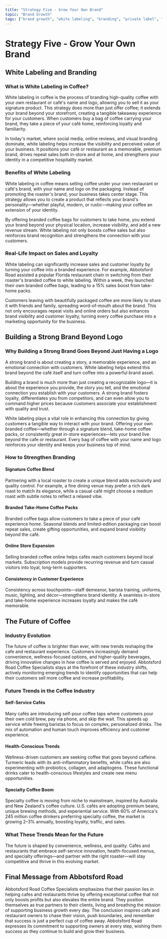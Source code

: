 ```yaml
---
title: "Strategy Five - Grow Your Own Brand"
topic: "Brand Growth"
tags: ["brand growth", "white labeling", "branding", "private label", "customer loyalty", "revenue", "future trends"]
---
```


# Strategy Five - Grow Your Own Brand

## White Labeling and Branding

### What is White Labeling in Coffee?

White labeling in coffee is the process of branding high-quality coffee with your own restaurant or café's name and logo, allowing you to sell it as your signature product. This strategy does more than just offer coffee; it extends your brand beyond your storefront, creating a tangible takeaway experience for your customers. When customers buy a bag of coffee carrying your brand, they take a piece of your café home, reinforcing loyalty and familiarity.

In today's market, where social media, online reviews, and visual branding dominate, white labeling helps increase the visibility and perceived value of your business. It positions your café or restaurant as a memorable, premium brand, drives repeat sales both in-store and at home, and strengthens your identity in a competitive hospitality market.

### Benefits of White Labeling

White labeling in coffee means selling coffee under your own restaurant or café's brand, with your name and logo on the packaging. Instead of promoting the roaster's brand, your business takes center stage. This strategy allows you to create a product that reflects your brand's personality—whether playful, modern, or rustic—making your coffee an extension of your identity.

By offering branded coffee bags for customers to take home, you extend your brand beyond your physical location, increase visibility, and add a new revenue stream. White labeling not only boosts coffee sales but also reinforces brand recognition and strengthens the connection with your customers.

### Real-Life Impact on Sales and Loyalty

White labeling can significantly increase sales and customer loyalty by turning your coffee into a branded experience. For example, Abbotsford Road assisted a popular Florida restaurant chain in switching from their roaster's branded coffee to white labeling. Within a week, they launched their own branded coffee bags, leading to a 15% sales boost from take-home packs.

Customers leaving with beautifully packaged coffee are more likely to share it with friends and family, spreading word-of-mouth about the brand. This not only encourages repeat visits and online orders but also enhances brand visibility and customer loyalty, turning every coffee purchase into a marketing opportunity for the business.

## Building a Strong Brand Beyond Logo

### Why Building a Strong Brand Goes Beyond Just Having a Logo

A strong brand is about creating a story, a memorable experience, and an emotional connection with customers. White labeling helps extend this brand beyond the café itself and turn coffee into a powerful brand asset.

Building a brand is much more than just creating a recognizable logo—it is about the experience you provide, the story you tell, and the emotional connection you establish with your customers. A strong brand fosters loyalty, differentiates you from competitors, and can even allow you to command higher prices because customers associate your establishment with quality and trust.

White labeling plays a vital role in enhancing this connection by giving customers a tangible way to interact with your brand. Offering your own branded coffee—whether through a signature blend, take-home coffee packs, or consistently great in-store experiences—lets your brand live beyond the cafe or restaurant. Every bag of coffee with your name and logo reinforces your identity and keeps your business top of mind.

### How to Strengthen Branding

#### Signature Coffee Blend
Partnering with a local roaster to create a unique blend adds exclusivity and quality control. For example, a fine dining venue may prefer a rich dark roast to match its elegance, while a casual café might choose a medium roast with subtle notes to reflect a relaxed vibe.

#### Branded Take-Home Coffee Packs
Branded coffee bags allow customers to take a piece of your café experience home. Seasonal blends and limited-edition packaging can boost repeat sales, create gifting opportunities, and expand brand visibility beyond the café.

#### Online Store Expansion
Selling branded coffee online helps cafés reach customers beyond local markets. Subscription models provide recurring revenue and turn casual visitors into loyal, long-term supporters.

#### Consistency in Customer Experience
Consistency across touchpoints—staff demeanor, barista training, uniforms, music, lighting, and décor—strengthens brand identity. A seamless in-store and take-home experience increases loyalty and makes the café memorable.

## The Future of Coffee

### Industry Evolution

The future of coffee is brighter than ever, with new trends reshaping the cafe and restaurant experience. Customers increasingly demand convenience, wellness-focused options, and higher-quality beverages, driving innovative changes in how coffee is served and enjoyed. Abbotsford Road Coffee Specialists stays at the forefront of these industry shifts, actively monitoring emerging trends to identify opportunities that can help their customers sell more coffee and increase profitability.

### Future Trends in the Coffee Industry

#### Self-Service Cafés
Many cafés are introducing self-pour coffee taps where customers pour their own cold brew, pay via phone, and skip the wait. This speeds up service while freeing baristas to focus on complex, personalized drinks. The mix of automation and human touch improves efficiency and customer experience.

#### Health-Conscious Trends
Wellness-driven customers are seeking coffee that goes beyond caffeine. Turmeric leads with its anti-inflammatory benefits, while cafés are also experimenting with probiotics, collagen, and adaptogens. These functional drinks cater to health-conscious lifestyles and create new menu opportunities.

#### Specialty Coffee Boom
Specialty coffee is moving from niche to mainstream, inspired by Australia and New Zealand's coffee culture. U.S. cafés are adopting premium beans, unique brewing methods, and experiential service. With 60% of America's 245 million coffee drinkers preferring specialty coffee, the market is growing 2–3% annually, boosting loyalty, traffic, and sales.

### What These Trends Mean for the Future

The future is shaped by convenience, wellness, and quality. Cafés and restaurants that embrace self-service innovation, health-focused menus, and specialty offerings—and partner with the right roaster—will stay competitive and thrive in this evolving market.

## Final Message from Abbotsford Road

Abbotsford Road Coffee Specialists emphasizes that their passion lies in helping cafes and restaurants thrive by offering exceptional coffee that not only boosts profits but also elevates the entire brand. They position themselves as true partners to their clients, living and breathing the mission of supporting business growth every day. The conclusion inspires cafe and restaurant owners to chase their vision, push boundaries, and remember that success is just a perfect cup of coffee away. Abbotsford Road expresses its commitment to supporting owners at every step, wishing them success as they continue to build and grow their business.
